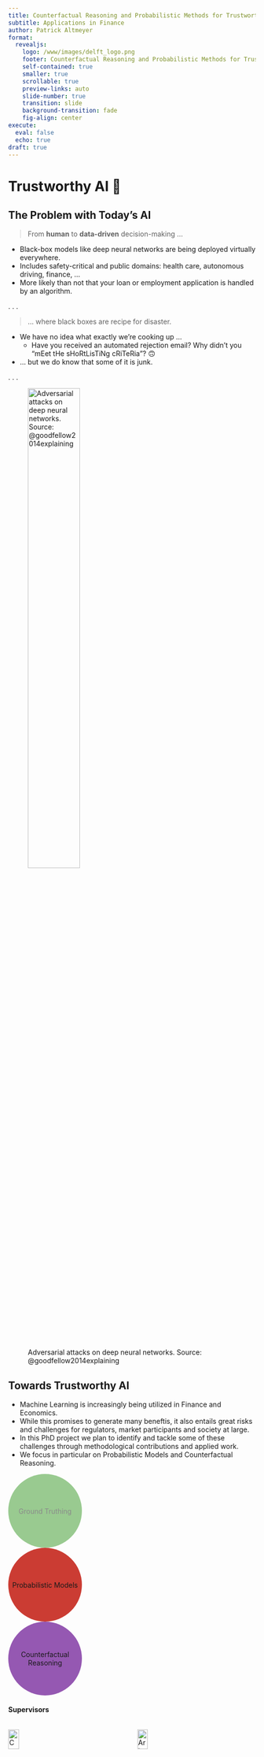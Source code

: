 ```yaml
---
title: Counterfactual Reasoning and Probabilistic Methods for Trustworthy AI
subtitle: Applications in Finance
author: Patrick Altmeyer
format: 
  revealjs:
    logo: /www/images/delft_logo.png
    footer: Counterfactual Reasoning and Probabilistic Methods for Trustworthy AI with Applications in Finance --- Patrick Altmeyer
    self-contained: true
    smaller: true
    scrollable: true
    preview-links: auto
    slide-number: true
    transition: slide
    background-transition: fade
    fig-align: center
execute:
  eval: false
  echo: true
draft: true
---
```


# Trustworthy AI 🔮 {background-image="/www/images/trust.jpeg" background-color="black"}

## The Problem with Today's AI

> From **human** to **data-driven** decision-making ...

:::{.incremental}

- Black-box models like deep neural networks are being deployed virtually everywhere.
- Includes safety-critical and public domains: health care, autonomous driving, finance, ... 
- More likely than not that your loan or employment application is handled by an algorithm.

::: 

. . .

> ... where black boxes are recipe for disaster.

:::{.incremental}
- We have no idea what exactly we're cooking up ...
    - Have you received an automated rejection email? Why didn't you "mEet tHe sHoRtLisTiNg cRiTeRia"? 🙃
- ... but we do know that some of it is junk. 
:::

. . .

![Adversarial attacks on deep neural networks. Source: @goodfellow2014explaining](/www/images/panda.png){#fig-panda width=50%}

## Towards Trustworthy AI  {auto-animate=true auto-animate-easing="ease-in-out"}

- Machine Learning is increasingly being utilized in Finance and Economics.
- While this promises to generate many beneftis, it also entails great risks and challenges for regulators, market participants and society at large. 
- In this PhD project we plan to identify and tackle some of these challenges through methodological contributions and applied work. 
- We focus in particular on Probabilistic Models and Counterfactual Reasoning. 

::: {.r-hstack}

::: {data-id="box3" style="background: #389826; width: 150px; height: 150px; border-radius: 50%; display: grid; place-content: center; text-align: center; opacity: 0.5;"}
Ground Truthing
:::

::: {data-id="box2" style="background: #cb3c33; width: 150px; height: 150px; border-radius: 50%; display: grid; place-content: center; text-align: center;"}
Probabilistic Models
:::

::: {data-id="box1" style="background: #9558b2; width: 150px; height: 150px; border-radius: 50%; display: grid; place-content: center; text-align: center;"}
Counterfactual Reasoning
:::
:::

#### Supervisors

::::{.columns}
:::{.column width="50%"}
[![Cynthia C. S. Liem (promotor and daily supervisor)](/www/images/cynthia.jpeg){#fig-cynthia width="30%"}](https://www.cynthialiem.com/)
:::
:::{.column width="50%"}
[![Arie van Deursen (promotor)](/www/images/arie.jpeg){#fig-arie width="30%"}](https://avandeursen.com/)
:::
::::

# Counterfactual Explanations

## [Explaining Black-Box Models through Counterfactuals](https://pretalx.com/juliacon-2022/talk/HU8FVH/)

[![Stable](https://img.shields.io/badge/docs-stable-blue.svg)](https://juliatrustworthyai.github.io/CounterfactualExplanations.jl/stable) [![Dev](https://img.shields.io/badge/docs-dev-blue.svg)](https://juliatrustworthyai.github.io/CounterfactualExplanations.jl/dev) [![Build Status](https://github.com/juliatrustworthyai/CounterfactualExplanations.jl/actions/workflows/CI.yml/badge.svg?branch=main)](https://github.com/juliatrustworthyai/CounterfactualExplanations.jl/actions/workflows/CI.yml?query=branch%3Amain) [![Coverage](https://codecov.io/gh/juliatrustworthyai/CounterfactualExplanations.jl/branch/main/graph/badge.svg)](https://codecov.io/gh/juliatrustworthyai/CounterfactualExplanations.jl)

::::{.columns}
:::{.column width="50%"}

`CounterfactualExplanations.jl` is a package for generating Counterfactual Explanations (CE) and Algorithmic Recourse (AR) for black-box algorithms. Both CE and AR are related tools for explainable artificial intelligence (XAI). While the package is written purely in Julia, it can be used to explain machine learning algorithms developed and trained in other popular programming languages like Python and R. See below for short introduction and other resources or dive straight into the [docs](https://juliatrustworthyai.github.io/CounterfactualExplanations.jl/dev).

![Turning a nine (9) into a four (4).](/www/images/MNIST_9to4.png)

:::

:::{.column width="50%"}

![A sad 🐱 on its counterfactual path to its cool dog friends.](https://raw.githubusercontent.com/juliatrustworthyai/CounterfactualExplanations.jl/main/docs/src/www/recourse_laplace.gif)

::: 

::::

## [Endogenous Macrodynamics in AR](https://anonymous.4open.science/r/AlgorithmicRecourseDynamics/README.md) - motivation

::::{.columns}

:::{.column width="60%"}

> **TL;DR**: We find that standard implementation of various SOTA approaches to AR can induce substantial domain and model shifts. We argue that these dynamics indicate that individual recourse generates hidden external costs and provide mitigation strategies.

In this work we investigate what happens if Algorithmic Recourse is actually implemented by a large number of individuals. 


@fig-poc illustrates what we mean by Endogenous Macrodynamics in Algorithmic Recourse:

- Panel (a): we have a simple linear classifier trained for binary classification where samples from the negative class (y=0) are marked in blue and samples of the positive class (y=1) are marked in orange
- Panel (b): the implementation of AR for a random subset of individuals leads to a noticable domain shift
- Panel (c): as the classifier is retrained we observe a corresponding model shift [@upadhyay2021robust]
- Panel (d): as this process is repeated, the decision boundary moves away from the target class.

:::

:::{.column width="40%"}
![Proof of concept: repeated implementation of AR leads to domain and model shifts.](/www/images/poc.png){#fig-poc width="70%"}

> We argue that these shifts should be considered as an expected external cost of individual recourse and call for a paradigm shift from individual to collective recourse in these types of situations. We demonstrate empirically that these types of dynamics do in fact occur and introduce mitigation strategies.

:::
::::

# Probabilistic Machine Learning --- Uncertainty Quantification

## [Effortless Bayesian Deep Learning through Laplace Redux](https://pretalx.com/juliacon-2022/talk/Z7MXFS/)

[![Stable](https://img.shields.io/badge/docs-stable-blue.svg)](https://juliatrustworthyai.github.io/LaplaceRedux.jl/stable) [![Dev](https://img.shields.io/badge/docs-dev-blue.svg)](https://juliatrustworthyai.github.io/LaplaceRedux.jl/dev) [![Build Status](https://github.com/juliatrustworthyai/LaplaceRedux.jl/actions/workflows/CI.yml/badge.svg?branch=main)](https://github.com/juliatrustworthyai/LaplaceRedux.jl/actions/workflows/CI.yml?query=branch%3Amain) [![Coverage](https://codecov.io/gh/juliatrustworthyai/LaplaceRedux.jl/branch/main/graph/badge.svg)](https://codecov.io/gh/juliatrustworthyai/LaplaceRedux.jl)

::::{.columns}
:::{.column width="50%"}

`LaplaceRedux.jl` (formerly `BayesLaplace.jl`) is a small package that can be used for effortless Bayesian Deep Learning and Logistic Regression trough Laplace Approximation. It is inspired by this Python [library](https://aleximmer.github.io/Laplace/index.html#setup) and its companion [paper](https://arxiv.org/abs/2106.14806).

![Plugin Approximation (left) and Laplace Posterior (right) for simple artificial neural network.](/www/images/posterior_predictive_mlp.png)

:::

:::{.column width="50%"}
![Simulation of changing posteriour predictive distribution. Image by author.](https://raw.githubusercontent.com/pat-alt/blog/main/posts/effortsless-bayesian-dl/www/intro.gif){width="70%"}
:::

::::

## [`ConformalPrediction.jl`](https://github.com/juliatrustworthyai/ConformalPrediction.jl)

[![Stable](https://img.shields.io/badge/docs-stable-blue.svg)](https://juliatrustworthyai.github.io/ConformalPrediction.jl/stable/)
[![Dev](https://img.shields.io/badge/docs-dev-blue.svg)](https://juliatrustworthyai.github.io/ConformalPrediction.jl/dev/)
[![Build Status](https://github.com/juliatrustworthyai/ConformalPrediction.jl/actions/workflows/CI.yml/badge.svg?branch=main)](https://github.com/juliatrustworthyai/ConformalPrediction.jl/actions/workflows/CI.yml?query=branch%3Amain)
[![Coverage](https://codecov.io/gh/juliatrustworthyai/ConformalPrediction.jl/branch/main/graph/badge.svg)](https://codecov.io/gh/juliatrustworthyai/ConformalPrediction.jl)
[![Code Style: Blue](https://img.shields.io/badge/code%20style-blue-4495d1.svg)](https://github.com/invenia/BlueStyle)
[![ColPrac: Contributor’s Guide on Collaborative Practices for Community Packages](https://img.shields.io/badge/ColPrac-Contributor's%20Guide-blueviolet.png)](https://github.com/SciML/ColPrac)
[![Twitter Badge](https://img.shields.io/twitter/url/https/twitter.com/paltmey.svg?style=social&label=Follow%20%40paltmey)](https://twitter.com/paltmey)

`ConformalPrediction.jl` is a package for Uncertainty Quantification (UQ) through Conformal Prediction (CP) in Julia. It is designed to work with supervised models trained in [MLJ](https://alan-turing-institute.github.io/MLJ.jl/dev/) [@blaom2020mlj]. Conformal Prediction is distribution-free, easy-to-understand, easy-to-use and model-agnostic.

![Conformal Prediction in action: Prediction sets for two different samples and changing coverage rates. As coverage grows, so does the size of the prediction sets.](https://raw.githubusercontent.com/pat-alt/blog/main/posts/conformal-prediction/www/medium.gif)

## More Resources 📚

::::{.columns}

:::{.column width="60%"}
> Read on ...

- Blog post introducing CE: [[TDS](https://towardsdatascience.com/individual-recourse-for-black-box-models-5e9ed1e4b4cc)], [[blog](https://www.patalt.org/blog/posts/individual-recourse-for-black-box-models/)].
- Blog post on Laplace Redux: [[TDS](https://towardsdatascience.com/go-deep-but-also-go-bayesian-ab25efa6f7b)], [[blog](https://www.patalt.org/blog/posts/effortsless-bayesian-dl/)].
- Blog post on Conformal Prediction: [[TDS](https://towardsdatascience.com/conformal-prediction-in-julia-351b81309e30)], [[blog](https://www.patalt.org/blog/posts/conformal-prediction/)].

> ... or get involved! 🤗

- [Contributor's Guide](https://www.patalt.org/CounterfactualExplanations.jl/dev/contributing/) for `CounterfactualExplanations.jl`
- [Contributor's Guide](file:///Users/FA31DU/code/ConformalPrediction.jl/docs/build/contribute.html) for `ConformalPrediction.jl`
:::

:::{.column width="40%"}

<img src="/www/images/profile.jpg" height="auto" width="250" style="border-radius:50%; display: block; margin-left: auto; margin-right: auto;">

<div style="text-align: center;">
  <p style="display: inline; vertical-align: middle"> 
    <a href="https://www.linkedin.com/in/patrick-altmeyer-a2a25494/" style="display: inline-block; color: rgb(207, 142, 255) !important;">
      <font style="">
        <img width="60" height="60" src="https://s1g.s3.amazonaws.com/d0fc399dee4218d1e0e0399b8947acab.png" alt="LinkedIn (Personal)" style="border: none; max-width: 100%; height: 60px !important;">
      </font>
    </a>
    <a href="https://twitter.com/paltmey" style="display: inline-block; color: rgb(207, 142, 255) !important;">
      <font style="">
        <img width="60" height="60" src="https://s1g.s3.amazonaws.com/3949237f892004c237021ac9e3182b1d.png" alt="Twitter" style="border: none; max-width: 100%; height: 60px !important;">
      </font>
    </a>
    <a href="https://github.com/pat-alt" style="display: inline-block; color: rgb(207, 142, 255) !important;">
      <font style="">
        <img width="60" height="60" src="https://s1g.s3.amazonaws.com/47f4eb2d0082a8a3611d614b75a09db8.png" alt="Github" style="border: none; max-width: 100%; height: 60px !important;">
      </font>
    </a>
    <a href="https://medium.com/@patrick.altmeyer" style="display: inline-block; color: rgb(207, 142, 255) !important;">
      <font style="">
        <img width="60" height="60" src="https://s1g.s3.amazonaws.com/175f49662614345cb7dbb95fce3f88af.png" alt="Medium" style="border: none; max-width: 100%; height: 60px !important;">
      </font>
    </a>
  </p>
</div>

<img src="/www/images/qr.png" height="auto" width="100" style="display: block; margin-left: auto; margin-right: auto;">
:::

::::

## References 